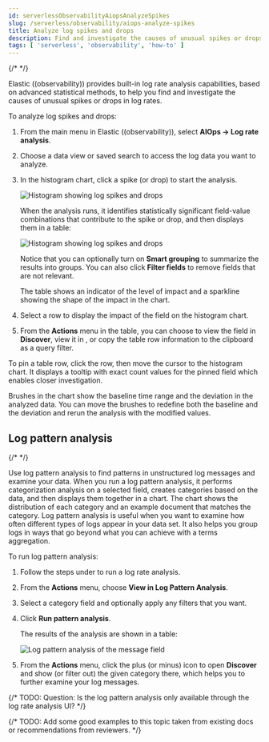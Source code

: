 ```yaml
---
id: serverlessObservabilityAiopsAnalyzeSpikes
slug: /serverless/observability/aiops-analyze-spikes
title: Analyze log spikes and drops
description: Find and investigate the causes of unusual spikes or drops in log rates.
tags: [ 'serverless', 'observability', 'how-to' ]
---
```


<p><DocBadge template="technical preview" /></p>

<div id="log-rate-analysis"></div>

{/* <DocCallOut template="technical preview" /> */}

Elastic ((observability)) provides built-in log rate analysis capabilities,
based on advanced statistical methods,
to help you find and investigate the causes of unusual spikes or drops in log rates.

To analyze log spikes and drops:

1. From the main menu in Elastic ((observability)), select **AIOps -> Log rate analysis**.
1. Choose a data view or saved search to access the log data you want to analyze.
1. In the histogram chart, click a spike (or drop) to start the analysis.

    ![Histogram showing log spikes and drops ](../images/log-rate-histogram.png)

    When the analysis runs, it identifies statistically significant field-value combinations that contribute to the spike or drop,
    and then displays them in a table:

    ![Histogram showing log spikes and drops ](../images/log-rate-analysis-results.png)

    Notice that you can optionally turn on **Smart grouping** to summarize the results into groups.
    You can also click **Filter fields** to remove fields that are not relevant.

    The table shows an indicator of the level of impact and a sparkline showing the shape of the impact in the chart.
1. Select a row to display the impact of the field on the histogram chart.
1. From the **Actions** menu in the table, you can choose to view the field in **Discover**,
view it in <DocLink id="serverlessObservabilityAiopsAnalyzeSpikes" section="log-pattern-analysis" text="Log Pattern Analysis" />,
or copy the table row information to the clipboard as a query filter.

To pin a table row, click the row, then move the cursor to the histogram chart.
It displays a tooltip with exact count values for the pinned field which enables closer investigation.

Brushes in the chart show the baseline time range and the deviation in the analyzed data.
You can move the brushes to redefine both the baseline and the deviation and rerun the analysis with the modified values.


<div id="log-pattern-analysis"></div>

## Log pattern analysis

{/* <DocCallOut template="technical preview" /> */}

Use log pattern analysis to find patterns in unstructured log messages and examine your data.
When you run a log pattern analysis, it performs categorization analysis on a selected field,
creates categories based on the data, and then displays them together in a chart.
The chart shows the distribution of each category and an example document that matches the category.
Log pattern analysis is useful when you want to examine how often different types of logs appear in your data set.
It also helps you group logs in ways that go beyond what you can achieve with a terms aggregation.

To run log pattern analysis:

1. Follow the steps under <DocLink id="serverlessObservabilityAiopsAnalyzeSpikes"/> to run a log rate analysis.
1. From the **Actions** menu, choose **View in Log Pattern Analysis**.
1. Select a category field and optionally apply any filters that you want.
1. Click **Run pattern analysis**.

    The results of the analysis are shown in a table:

    ![Log pattern analysis of the message field ](../images/log-pattern-analysis.png)

1. From the **Actions** menu, click the plus (or minus) icon to open **Discover** and show (or filter out) the given category there, which helps you to further examine your log messages.

{/* TODO: Question: Is the log pattern analysis only available through the log rate analysis UI? */}

{/* TODO: Add some good examples to this topic taken from existing docs or recommendations from reviewers. */}
